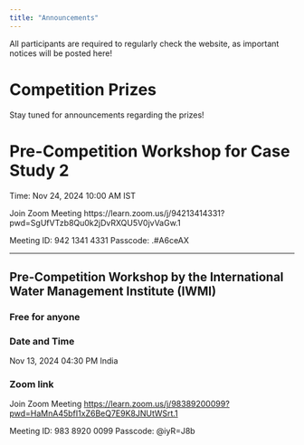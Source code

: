 ```yaml
---
title: "Announcements"
---
```


All participants are required to regularly check the website, as important notices will be posted here!

# Competition Prizes

Stay tuned for announcements regarding the prizes!

# Pre-Competition Workshop for Case Study 2

Time: Nov 24, 2024 10:00 AM IST

Join Zoom Meeting
https://learn.zoom.us/j/94213414331?pwd=SgUfVTzb8Qu0k2jDvRXQU5V0jvVaGw.1

Meeting ID: 942 1341 4331
Passcode: .#A6ceAX

----------------------------

## Pre-Competition Workshop by the International Water Management Institute (IWMI)

### Free for anyone

### Date and Time

Nov 13, 2024 04:30 PM India

### Zoom link

Join Zoom Meeting <https://learn.zoom.us/j/98389200099?pwd=HaMnA45bfI1xZ6BeQ7E9K8JNUtWSrt.1>

Meeting ID: 983 8920 0099 Passcode: @iyR=J8b
